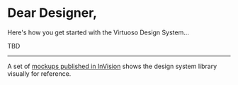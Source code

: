
<Meta title="Basics|For designers 🎨" />

# Dear Designer,

Here's how you get started with the Virtuoso Design System…

TBD

---

A set of [mockups published in InVision](https://virtru.invisionapp.com/overview/Virtuoso-Design-System-ckbbke39w196p01y3lnalydb2/screens) shows the design system library visually for reference. 
